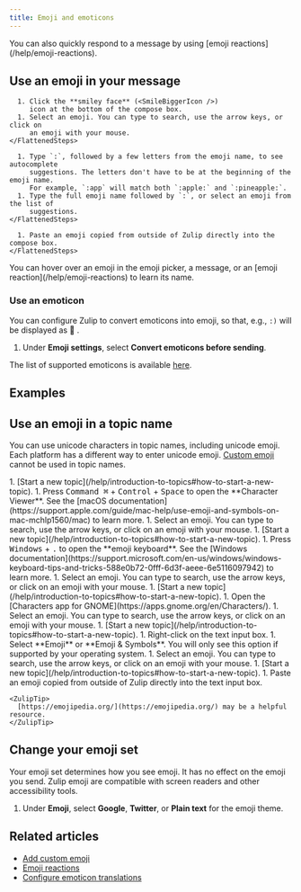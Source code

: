 ```yaml
---
title: Emoji and emoticons
---
```





<EmojiAndEmoticonsIntro />

<ZulipTip>
  You can also quickly respond to a message by using [emoji reactions](/help/emoji-reactions).
</ZulipTip>

## Use an emoji in your message

<Tabs>
  <TabItem label="Via compose box button">
    <FlattenedSteps>
      <StartComposing />

      1. Click the **smiley face** (<SmileBiggerIcon />)
         icon at the bottom of the compose box.
      1. Select an emoji. You can type to search, use the arrow keys, or click on
         an emoji with your mouse.
    </FlattenedSteps>
  </TabItem>

  <TabItem label="Via Markdown">
    <FlattenedSteps>
      <StartComposing />

      1. Type `:`, followed by a few letters from the emoji name, to see autocomplete
         suggestions. The letters don't have to be at the beginning of the emoji name.
         For example, `:app` will match both `:apple:` and `:pineapple:`.
      1. Type the full emoji name followed by `:`, or select an emoji from the list of
         suggestions.
    </FlattenedSteps>
  </TabItem>

  <TabItem label="Via paste">
    <FlattenedSteps>
      <StartComposing />

      1. Paste an emoji copied from outside of Zulip directly into the compose box.
    </FlattenedSteps>
  </TabItem>
</Tabs>

<ZulipTip>
  You can hover over an emoji in the emoji picker, a message, or an [emoji
  reaction](/help/emoji-reactions) to learn its name.
</ZulipTip>

### Use an emoticon

You can configure Zulip to convert emoticons into emoji, so that, e.g., `:)`
will be displayed as 🙂 .

<FlattenedSteps>
  <NavigationSteps target="settings/preferences" />

  1. Under **Emoji settings**, select **Convert emoticons before sending**.
</FlattenedSteps>

The list of supported emoticons is available
[here](/help/configure-emoticon-translations).

## Examples

<EmojiAndEmoticonsExamples />

## Use an emoji in a topic name

You can use unicode characters in topic names, including unicode
emoji. Each platform has a different way to enter unicode
emoji. [Custom emoji](/help/custom-emoji) cannot be used in topic
names.

<Tabs>
  <TabItem label="macOS">
    <Steps>
      1. [Start a new topic](/help/introduction-to-topics#how-to-start-a-new-topic).
      1. Press <kbd>Command ⌘</kbd> + <kbd>Control</kbd> + <kbd>Space</kbd>
         to open the **Character Viewer**. See the
         [macOS documentation](https://support.apple.com/guide/mac-help/use-emoji-and-symbols-on-mac-mchlp1560/mac)
         to learn more.
      1. Select an emoji. You can type to search, use the arrow keys, or click on
         an emoji with your mouse.
    </Steps>
  </TabItem>

  <TabItem label="Windows">
    <Steps>
      1. [Start a new topic](/help/introduction-to-topics#how-to-start-a-new-topic).
      1. Press <kbd>Windows</kbd> + <kbd>.</kbd>
         to open the **emoji keyboard**. See the
         [Windows documentation](https://support.microsoft.com/en-us/windows/windows-keyboard-tips-and-tricks-588e0b72-0fff-6d3f-aeee-6e5116097942)
         to learn more.
      1. Select an emoji. You can type to search, use the arrow keys, or click on
         an emoji with your mouse.
    </Steps>
  </TabItem>

  <TabItem label="Linux">
    <Steps>
      1. [Start a new topic](/help/introduction-to-topics#how-to-start-a-new-topic).
      1. Open the [Characters app for GNOME](https://apps.gnome.org/en/Characters/).
      1. Select an emoji. You can type to search, use the arrow keys, or click on
         an emoji with your mouse.
    </Steps>
  </TabItem>

  <TabItem label="Chrome">
    <Steps>
      1. [Start a new topic](/help/introduction-to-topics#how-to-start-a-new-topic).
      1. Right-click on the text input box.
      1. Select **Emoji** or **Emoji & Symbols**. You will only see this option if
         supported by your operating system.
      1. Select an emoji. You can type to search, use the arrow keys, or click on
         an emoji with your mouse.
    </Steps>
  </TabItem>

  <TabItem label="Via paste">
    <Steps>
      1. [Start a new topic](/help/introduction-to-topics#how-to-start-a-new-topic).
      1. Paste an emoji copied from outside of Zulip directly into the text input box.
    </Steps>

    <ZulipTip>
      [https://emojipedia.org/](https://emojipedia.org/) may be a helpful resource.
    </ZulipTip>
  </TabItem>
</Tabs>

## Change your emoji set

Your emoji set determines how you see emoji. It has no effect on the emoji
you send. Zulip emoji are compatible with screen readers and other accessibility tools.

<FlattenedSteps>
  <NavigationSteps target="settings/preferences" />

  1. Under **Emoji**, select **Google**,
     **Twitter**, or **Plain text** for the emoji theme.
</FlattenedSteps>

## Related articles

* [Add custom emoji](/help/custom-emoji)
* [Emoji reactions](/help/emoji-reactions)
* [Configure emoticon translations](/help/configure-emoticon-translations)
